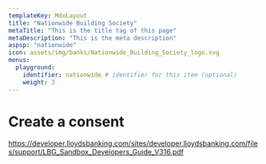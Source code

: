 ```yaml
---
templateKey: MdxLayout
title: "Nationwide Building Society"
metaTitle: "This is the title tag of this page"
metaDescription: "This is the meta description"
aspsp: "nationwide"
icon: assets/img/banks/Nationwide_Building_Society_logo.svg
menus:
  playground: 
    identifier: nationwide # identifier for this item (optional)
    weight: 3
---
```


# Create a consent

https://developer.lloydsbanking.com/sites/developer.lloydsbanking.com/files/support/LBG_Sandbox_Developers_Guide_V316.pdf

